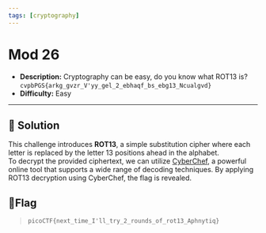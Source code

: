 ---
tags: [cryptography]
---
# Mod 26

- **Description:** Cryptography can be easy, do you know what ROT13 is? `cvpbPGS{arkg_gvzr_V'yy_gel_2_ebhaqf_bs_ebg13_Ncualgvd}`
- **Difficulty:** Easy

---

## 🔎 Solution
This challenge introduces **ROT13**, a simple substitution cipher where each letter is replaced by the letter 13 positions ahead in the alphabet.  
To decrypt the provided ciphertext, we can utilize [CyberChef](https://cyberchef.io/), a powerful online tool that supports a wide range of decoding techniques.
By applying ROT13 decryption using CyberChef, the flag is revealed.

## 🚩Flag
> `picoCTF{next_time_I'll_try_2_rounds_of_rot13_Aphnytiq}`
